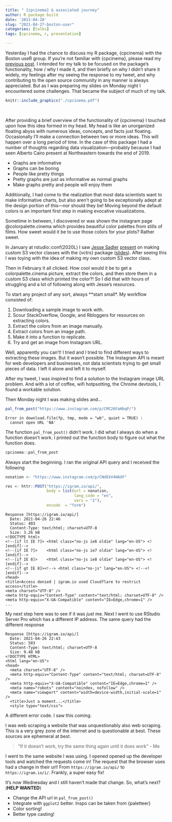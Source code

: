 ```yaml
---
title: " {cpcinema} & associated journey"
author: R package build
date: '2021-04-28'
slug: "2021-04-27-boston-user"
categories: [talks]
tags: [cpcinema, r, presentation]

---
```


Yesterday I had the chance to discuss my R package, {cpcinema} with the Boston useR group. If you're not familiar with {cpcinema}, please read my [previous post](http://josiahparry.com/post/2021-03-14-cpcinema/). 
I intended for my talk to be focused on the package's functionality, how / why I made it, and then briefly on why I didn't share it widely, my feelings after my seeing the response to my tweet, and why contributing to the open source community in any manner is always appreciated. But as I was preparing my slides on Monday night I encountered some challenges. That became the subject of much of my talk. 

```r
knitr::include_graphics("./cpcinema.pdf")
``` 
<br>

After providing a brief overview of the functionality of \{cpcinema\} I touched upon how this idea formed in my head. My head is like an unorganized floating abyss with numerous ideas, concepts, and facts just floating. Occasionally I'll make a connection between two or more ideas. This will happen over a long period of time. In the case of this package I had a number of thoughts regarding data visualization—probably because I had seen Alberto Cairo present at Northeastern towards the end of 2019.

- Graphs are informative
- Graphs can be boring
- People like pretty things
- Pretty graphs are just as informative as normal graphs
- Make graphs pretty and people will enjoy them

Additionally, I had come to the realization that most data scientists want to make informative charts, but also aren't going to be exceptionally adept at the design portion of this—nor should they be! Moving beyond the default colors is an important first step in making evocative visualizations. 

Sometime in between, I discovered or was shown the instagram page \@colorpalette.cinema which provides beautiful color palettes from stills of films. How sweet would it be to use those colors for your plots? Rather sweet. 

In January at rstudio::conf(2020L) I saw [Jesse Sadler](jessesadler.com) [present](https://www.rstudio.com/resources/rstudioconf-2020/vctrs-creating-custom-vector-classes-with-the-vctrs-package/) on making custom S3 vector classes with the {vctrs} package ([slides](https://www.jessesadler.com/slides/RStudio2020.pdf)). After seeing this I was toying with the idea of making my own custom S3 vector class.

Then in February it all clicked. How cool would it be to get a colorpalette.cinema picture, extract the colors, and then store them in a custom S3 class which printed the color?! So I did that with hours of struggling and a lot of following along with Jesse's resources. 

To start any project of any sort, always **start small*. My workflow consisted of: 

1. Downloading a sample image to work with.
2. Scour StackOverflow, Google, and Rbloggers for resources on extracting colors.
3. Extract the colors from an image manually.
4. Extract colors from an image path.
5. Make it into a function to replicate.
6. Try and get an image from Instagram URL.

Well, apparently you can't! I tried and I tried to find different ways to extracting these images. But it wasn't possible. The Instagram API is meant for web developers and businesses, not data scientists trying to get small pieces of data. I left it alone and left it to myself.

After my tweet, I was inspired to find a solution to the Instagram image URL problem. And with a lot of coffee, wifi hotpsotting, the Chrome devtools, I found a workable solution. 

Then Monday night I was making slides and...

```r
pal_from_post("https://www.instagram.com/p/CMC26FaHbqP/")
```

```
Error in download.file(fp, tmp, mode = "wb", quiet = TRUE) : 
  cannot open URL 'NA'
```

The function `pal_from_post()` didn't work. I did what I always do when a function doesn't work. I printed out the function body to figure out what the function does. 

```r
cpcinema::pal_from_post
```


Always start the beginning. I ran the original API query and I received the following

```r
nonation <- "https://www.instagram.com/p/CNdEkV4HAXF"

res <- httr::POST("https://igram.io/api/",
                  body = list(url = nonation,
                              lang_code = "en",
                              vers = "2"),
                  encode  = "form") 
```

```
Response [https://igram.io/api/]
  Date: 2021-04-26 22:46
  Status: 403
  Content-Type: text/html; charset=UTF-8
  Size: 3.26 kB
<!DOCTYPE html>
<!--[if lt IE 7]> <html class="no-js ie6 oldie" lang="en-US"> <![endif]-->
<!--[if IE 7]>    <html class="no-js ie7 oldie" lang="en-US"> <![endif]-->
<!--[if IE 8]>    <html class="no-js ie8 oldie" lang="en-US"> <![endif]-->
<!--[if gt IE 8]><!--> <html class="no-js" lang="en-US"> <!--<![endif]-->
<head>
<title>Access denied | igram.io used Cloudflare to restrict access</title>
<meta charset="UTF-8" />
<meta http-equiv="Content-Type" content="text/html; charset=UTF-8" />
<meta http-equiv="X-UA-Compatible" content="IE=Edge,chrome=1" />
...
```

My next step here was to see if it was _just_ me. Next I went to use RStudio Server Pro which has a different IP address. The same query had the different response

```
Response [https://igram.io/api/]
  Date: 2021-04-26 22:43
  Status: 503
  Content-Type: text/html; charset=UTF-8
  Size: 9.48 kB
<!DOCTYPE HTML>
<html lang="en-US">
<head>
  <meta charset="UTF-8" />
  <meta http-equiv="Content-Type" content="text/html; charset=UTF-8" />
  <meta http-equiv="X-UA-Compatible" content="IE=Edge,chrome=1" />
  <meta name="robots" content="noindex, nofollow" />
  <meta name="viewport" content="width=device-width,initial-scale=1" />
  <title>Just a moment...</title>
  <style type="text/css">
```

A different error code. I saw this coming.

I was web scraping a website that was unquestionably also web scraping. This is a very grey zone of the internet and is questionable at best. These sources are ephemeral at best. 

> "If it doesn’t work, try the same thing again until it does work"	- Me

I went to the same website I was using. I opened opened up the developer tools and watched the requests come in! The request that the browser uses had a change in their url! From `https://igram.io/api/` to `https://igram.io/i/`. Frankly, a super easy fix! 

It's now Wednesday and I still haven't made that change. So, what's next? (**HELP WANTED**)

- Change the API url in `pal_from_post()` 
- Integrate with `ggplot2` better. Inspo can be taken from {paletteer}
- Color sorting!
- Better type casting! 

